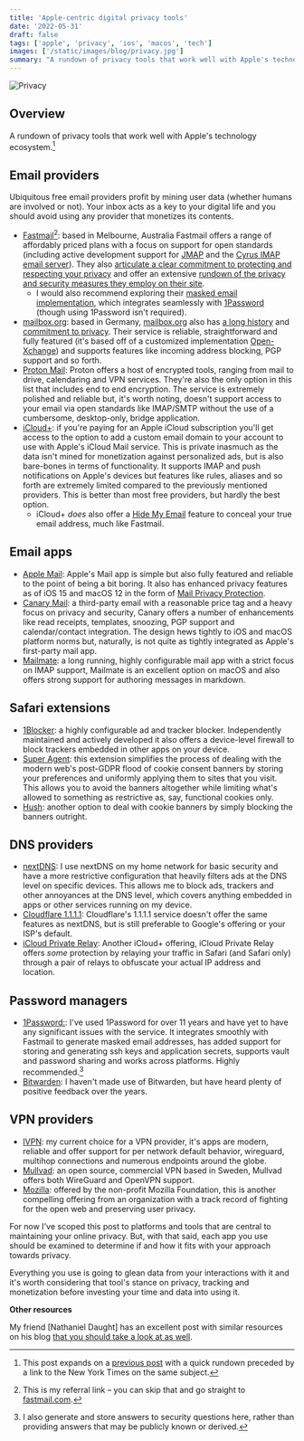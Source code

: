 ```yaml
---
title: 'Apple-centric digital privacy tools'
date: '2022-05-31'
draft: false
tags: ['apple', 'privacy', 'ios', 'macos', 'tech']
images: ['/static/images/blog/privacy.jpg']
summary: "A rundown of privacy tools that work well with Apple's technology ecosystem."
---
```


![Privacy](/static/images/blog/privacy.jpg)

## Overview

A rundown of privacy tools that work well with Apple's technology ecosystem.[^1]

<TOCInline toc={props.toc} exclude="Overview" toHeading={2} />

## Email providers

Ubiquitous free email providers profit by mining user data (whether humans are involved or not). Your inbox acts as a key to your digital life and you should avoid using any provider that monetizes its contents.

-   [Fastmail](https://ref.fm/u28939392)[^2]: based in Melbourne, Australia Fastmail offers a range of affordably priced plans with a focus on support for open standards (including active development support for [JMAP](https://jmap.io) and the [Cyrus IMAP email server](https://fastmail.blog/open-technologies/why-we-contribute/)). They also [articulate a clear commitment to protecting and respecting your privacy](https://www.fastmail.com/values/) and offer an extensive [rundown of the privacy and security measures they employ on their site](https://www.fastmail.com/privacy-and-security/).
    -   I would also recommend exploring their [masked email implementation](https://www.fastmail.help/hc/en-us/articles/4406536368911-Masked-Email), which integrates seamlessly with [1Password](https://1password.com) (though using 1Password isn't required).
-   [mailbox.org](https://mailbox.org): based in Germany, [mailbox.org](http://mailbox.org) also has [a long history](https://mailbox.org/en/company#our-history) and [commitment to privacy](https://mailbox.org/en/company#our-mission). Their service is reliable, straightforward and fully featured (it's based off of a customized implementation [Open-Xchange](https://www.open-xchange.com)) and supports features like incoming address blocking, PGP support and so forth.
-   [Proton Mail](http://protonmail.com): Proton offers a host of encrypted tools, ranging from mail to drive, calendaring and VPN services. They're also the only option in this list that includes end to end encryption. The service is extremely polished and reliable but, it's worth noting, doesn't support access to your email via open standards like IMAP/SMTP without the use of a cumbersome, desktop-only, bridge application.
-   [iCloud+](https://support.apple.com/guide/icloud/icloud-overview-mmfc854d9604/icloud): if you're paying for an Apple iCloud subscription you'll get access to the option to add a custom email domain to your account to use with Apple's iCloud Mail service. This is private inasmuch as the data isn't mined for monetization against personalized ads, but is also bare-bones in terms of functionality. It supports IMAP and push notifications on Apple's devices but features like rules, aliases and so forth are extremely limited compared to the previously mentioned providers. This is better than most free providers, but hardly the best option.
    -   iCloud+ _does_ also offer a [Hide My Email](https://support.apple.com/guide/icloud/what-you-can-do-with-icloud-and-hide-my-email-mme38e1602db/1.0/icloud/1.0) feature to conceal your true email address, much like Fastmail.

## Email apps

-   [Apple Mail](https://support.apple.com/mail): Apple's Mail app is simple but also fully featured and reliable to the point of being a bit boring. It also has enhanced privacy features as of iOS 15 and macOS 12 in the form of [Mail Privacy Protection](https://support.apple.com/guide/iphone/use-mail-privacy-protection-iphf084865c7/ios).
-   [Canary Mail](https://canarymail.io/): a third-party email with a reasonable price tag and a heavy focus on privacy and security, Canary offers a number of enhancements like read receipts, templates, snoozing, PGP support and calendar/contact integration. The design hews tightly to iOS and macOS platform norms but, naturally, is not quite as tightly integrated as Apple's first-party mail app.
-   [Mailmate](https://freron.com/): a long running, highly configurable mail app with a strict focus on IMAP support, Mailmate is an excellent option on macOS and also offers strong support for authoring messages in markdown.

## Safari extensions

-   [1Blocker](https://1blocker.com): a highly configurable ad and tracker blocker. Independently maintained and actively developed it also offers a device-level firewall to block trackers embedded in other apps on your device.
-   [Super Agent](https://www.super-agent.com): this extension simplifies the process of dealing with the modern web's post-GDPR flood of cookie consent banners by storing your preferences and uniformly applying them to sites that you visit. This allows you to avoid the banners altogether while limiting what's allowed to something as restrictive as, say, functional cookies only.
-   [Hush](https://oblador.github.io/hush/): another option to deal with cookie banners by simply blocking the banners outright.

## DNS providers

-   [nextDNS](https://nextdns.io/?from=m56mt3z6): I use nextDNS on my home network for basic security and have a more restrictive configuration that heavily filters ads at the DNS level on specific devices. This allows me to block ads, trackers and other annoyances at the DNS level, which covers anything embedded in apps or other services running on my device.
-   [Cloudflare 1.1.1.1](https://www.cloudflare.com/learning/dns/what-is-1.1.1.1): Cloudflare's 1.1.1.1 service doesn't offer the same features as nextDNS, but is still preferable to Google's offering or your ISP's default.
-   [iCloud Private Relay](https://support.apple.com/en-us/HT212614): Another iCloud+ offering, iCloud Private Relay offers _some_ protection by relaying your traffic in Safari (and Safari only) through a pair of relays to obfuscate your actual IP address and location.

## Password managers

-   [1Password:](https://1password.com): I've used 1Password for over 11 years and have yet to have any significant issues with the service. It integrates smoothly with Fastmail to generate masked email addresses, has added support for storing and generating ssh keys and application secrets, supports vault and password sharing and works across platforms. Highly recommended.[^3]
-   [Bitwarden](https://bitwarden.com): I haven't made use of Bitwarden, but have heard plenty of positive feedback over the years.

## VPN providers

-   [IVPN](https://www.ivpn.net/): my current choice for a VPN provider, it's apps are modern, reliable and offer support for per network default behavior, wireguard, multihop connections and numerous endpoints around the globe.
-   [Mullvad](https://mullvad.net/en/): an open source, commercial VPN based in Sweden, Mullvad offers both WireGuard and OpenVPN support.
-   [Mozilla](https://www.mozilla.org/en-US/products/vpn/): offered by the non-profit Mozilla Foundation, this is another compelling offering from an organization with a track record of fighting for the open web and preserving user privacy.

For now I've scoped this post to platforms and tools that are central to maintaining your online privacy. But, with that said, each app you use should be examined to determine if and how it fits with your approach towards privacy.

Everything you use is going to glean data from your interactions with it and it's worth considering that tool's stance on privacy, tracking and monetization before investing your time and data into using it.

**Other resources**

My friend [Nathaniel Daught] has an excellent post with similar resources on his blog [that you should take a look at as well](https://daught.me/blog/privacy-security-tools-2022).

[^1]: This post expands on a [previous post](https://coryd.dev/blog/digital-privacy-tools) with a quick rundown preceded by a link to the New York Times on the same subject.
[^2]: This is my referral link – you can skip that and go straight to [fastmail.com](https://fastmail.com).
[^3]: I also generate and store answers to security questions here, rather than providing answers that may be publicly known or derived.
